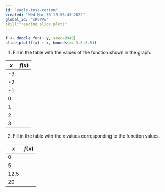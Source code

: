 ```yaml
---
id: "eagle-toss-cotton"
created: "Wed Mar 30 19:55:43 2022"
global_id: "sR6PVw"
skill:"reading slice plots"
---
```



```r
f <- doodle_fun(~ y, seed=8949)
slice_plot(f(x) ~ x, bounds(x=-3.5:3.5))
```

1. Fill in the table with the values of the function shown in the graph.

$x$     |   $f(x)$
--------|----------
-3      |
-2      |
-1      |
0       |
1       |
2       |
3       | 

2. Fill in the table with the $x$ values corresponding to the function values.

$x$     |   $f(x)$
--------|----------
        |  0
        |  5
        |  12.5
        |  20
        
